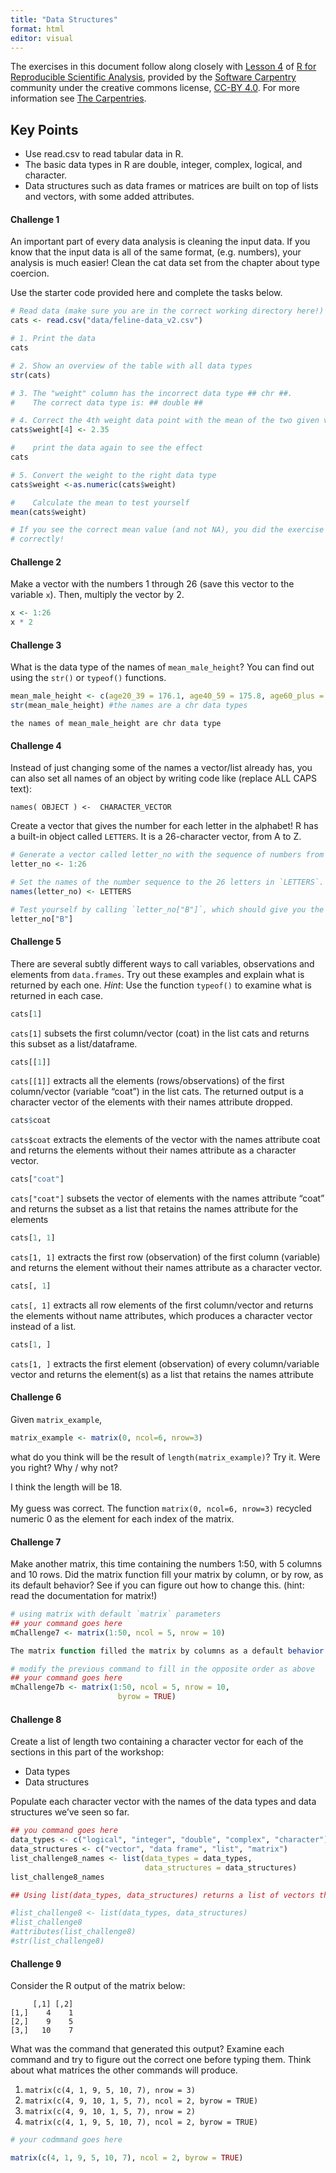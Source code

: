 ```yaml
---
title: "Data Structures"
format: html
editor: visual
---
```


The exercises in this document follow along closely with [Lesson 4](https://swcarpentry.github.io/r-novice-gapminder/04-data-structures-part1.html) of [R for Reproducible Scientific Analysis](https://swcarpentry.github.io/r-novice-gapminder/), provided by the [Software Carpentry](https://software-carpentry.org/) community under the creative commons license, [CC-BY 4.0](https://creativecommons.org/licenses/by/4.0/). For more information see [The Carpentries](https://carpentries.org/).

::: callout-tip
## Key Points

-   Use read.csv to read tabular data in R.
-   The basic data types in R are double, integer, complex, logical, and character.
-   Data structures such as data frames or matrices are built on top of lists and vectors, with some added attributes.
:::

#### Challenge 1

An important part of every data analysis is cleaning the input data. If you know that the input data is all of the same format, (e.g. numbers), your analysis is much easier! Clean the cat data set from the chapter about type coercion.

Use the starter code provided here and complete the tasks below.

<!-- Challenge 1 answer begin -->

```r
# Read data (make sure you are in the correct working directory here!)
cats <- read.csv("data/feline-data_v2.csv")

# 1. Print the data
cats

# 2. Show an overview of the table with all data types
str(cats)

# 3. The "weight" column has the incorrect data type ## chr ##.
#    The correct data type is: ## double ##

# 4. Correct the 4th weight data point with the mean of the two given values
cats$weight[4] <- 2.35

#    print the data again to see the effect
cats

# 5. Convert the weight to the right data type
cats$weight <-as.numeric(cats$weight)

#    Calculate the mean to test yourself
mean(cats$weight)

# If you see the correct mean value (and not NA), you did the exercise
# correctly!
```

<!-- Challenge 1 answer end -->

#### Challenge 2

Make a vector with the numbers 1 through 26 (save this vector to the variable `x`). Then, multiply the vector by 2.

<!-- Challenge 2 answer begin -->

```r
x <- 1:26
x * 2
```

<!-- Challenge 2 answer end -->

#### Challenge 3

What is the data type of the names of `mean_male_height`? You can find out using the `str()` or `typeof()` functions.

<!-- Challenge 3 answer begin -->

```r
mean_male_height <- c(age20_39 = 176.1, age40_59 = 175.8, age60_plus = 173.4)
str(mean_male_height) #the names are a chr data types
```

`the names of mean_male_height are chr data type`

<!-- Challenge 3 answer end -->

#### Challenge 4

Instead of just changing some of the names a vector/list already has, you can also set all names of an object by writing code like (replace ALL CAPS text):

```         
names( OBJECT ) <-  CHARACTER_VECTOR
```

Create a vector that gives the number for each letter in the alphabet! R has a built-in object called `LETTERS`. It is a 26-character vector, from A to Z.

<!-- Challenge 4 answer begin -->

```r
# Generate a vector called letter_no with the sequence of numbers from 1 to 26!
letter_no <- 1:26

# Set the names of the number sequence to the 26 letters in `LETTERS`.
names(letter_no) <- LETTERS

# Test yourself by calling `letter_no["B"]`, which should give you the number 2!
letter_no["B"]
```

<!-- Challenge 4 answer end -->

#### Challenge 5

There are several subtly different ways to call variables, observations and elements from `data.frames`. Try out these examples and explain what is returned by each one. *Hint*: Use the function `typeof()` to examine what is returned in each case.

<!-- Challenge 5 answer begin -->

```r
cats[1]
```

`cats[1]` subsets the first column/vector (coat) in the list cats and returns this subset as a list/dataframe.

```r
cats[[1]]
```

`cats[[1]]` extracts all the elements (rows/observations) of the first column/vector (variable "coat") in the list cats. The returned output is a character vector of the elements with their names attribute dropped.

```r
cats$coat
```

`cats$coat` extracts the elements of the vector with the names attribute coat and returns the elements without their names attribute as a character vector.

```r
cats["coat"]
```

`cats["coat"]` subsets the vector of elements with the names attribute "coat" and returns the subset as a list that retains the names attribute for the elements

```r
cats[1, 1]
```

`cats[1, 1]` extracts the first row (observation) of the first column (variable) and returns the element without their names attribute as a character vector.

```r
cats[, 1]
```

`cats[, 1]` extracts all row elements of the first column/vector and returns the elements without name attributes, which produces a character vector instead of a list.

```r
cats[1, ]
```

`cats[1, ]` extracts the first element (observation) of every column/variable vector and returns the element(s) as a list that retains the names attribute

<!-- Challenge 5 answer end -->

#### Challenge 6

Given `matrix_example`,

```r
matrix_example <- matrix(0, ncol=6, nrow=3)
```

what do you think will be the result of `length(matrix_example)`? Try it. Were you right? Why / why not?

<!-- Challenge 6 answer begin -->

I think the length will be 18.\
\
My guess was correct. The function `matrix(0, ncol=6, nrow=3)` recycled numeric 0 as the element for each index of the matrix.

<!-- Challenge 6 answer end -->

#### Challenge 7

Make another matrix, this time containing the numbers 1:50, with 5 columns and 10 rows. Did the matrix function fill your matrix by column, or by row, as its default behavior? See if you can figure out how to change this. (hint: read the documentation for matrix!)

<!-- Challenge 7 answer begin -->

```r
# using matrix with default `matrix` parameters
## your command goes here
mChallenge7 <- matrix(1:50, ncol = 5, nrow = 10)

The matrix function filled the matrix by columns as a default behavior (byrow = FALSE is default)

# modify the previous command to fill in the opposite order as above
## your command goes here
mChallenge7b <- matrix(1:50, ncol = 5, nrow = 10,
                        byrow = TRUE)
```

<!-- Challenge 7 answer end -->

#### Challenge 8

Create a list of length two containing a character vector for each of the sections in this part of the workshop:

-   Data types
-   Data structures

Populate each character vector with the names of the data types and data structures we've seen so far.

<!-- Challenge 8 answer begin -->

```r
## you command goes here
data_types <- c("logical", "integer", "double", "complex", "character")
data_structures <- c("vector", "data frame", "list", "matrix")
list_challenge8_names <- list(data_types = data_types, 
                              data_structures = data_structures)
list_challenge8_names

## Using list(data_types, data_structures) returns a list of vectors that does not have a names attribute.

#list_challenge8 <- list(data_types, data_structures)
#list_challenge8
#attributes(list_challenge8)
#str(list_challenge8)
```

<!-- Challenge 8 answer end -->

#### Challenge 9

Consider the R output of the matrix below:

```         
     [,1] [,2]
[1,]    4    1
[2,]    9    5
[3,]   10    7
```

What was the command that generated this output? Examine each command and try to figure out the correct one before typing them. Think about what matrices the other commands will produce.

1.  `matrix(c(4, 1, 9, 5, 10, 7), nrow = 3)`
2.  `matrix(c(4, 9, 10, 1, 5, 7), ncol = 2, byrow = TRUE)`
3.  `matrix(c(4, 9, 10, 1, 5, 7), nrow = 2)`
4.  `matrix(c(4, 1, 9, 5, 10, 7), ncol = 2, byrow = TRUE)`

<!-- Challenge 9 answer begin -->

```r
# your codmmand goes here

matrix(c(4, 1, 9, 5, 10, 7), ncol = 2, byrow = TRUE)
```

<!-- Challenge 9 answer end -->
